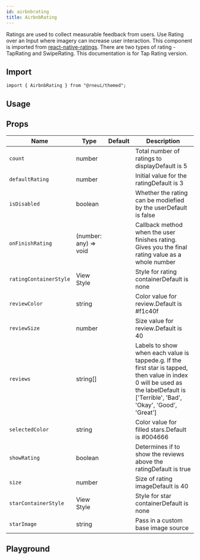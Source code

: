 ```yaml
---
id: airbnbrating
title: AirbnbRating
---
```



Ratings are used to collect measurable feedback from users.
Use Rating over an Input where imagery can increase user interaction.
This component is imported from [react-native-ratings](https://github.com/Monte9/react-native-ratings).
There are two types of rating - TapRating and SwipeRating.
This documentation is for Tap Rating version.

## Import

```tsx
import { AirbnbRating } from "@rneui/themed";
```

## Usage

<Usage />

## Props

<div class='table-responsive'>

| Name                   | Type                  | Default | Description                                                                                                                                                                      |
| ---------------------- | --------------------- | ------- | -------------------------------------------------------------------------------------------------------------------------------------------------------------------------------- |
| `count`                | number                |         | Total number of ratings to displayDefault is 5                                                                                                                                   |
| `defaultRating`        | number                |         | Initial value for the ratingDefault is 3                                                                                                                                         |
| `isDisabled`           | boolean               |         | Whether the rating can be modiefied by the userDefault is false                                                                                                                  |
| `onFinishRating`       | (number: any) => void |         | Callback method when the user finishes rating. Gives you the final rating value as a whole number                                                                                |
| `ratingContainerStyle` | View Style            |         | Style for rating containerDefault is none                                                                                                                                        |
| `reviewColor`          | string                |         | Color value for review.Default is #f1c40f                                                                                                                                        |
| `reviewSize`           | number                |         | Size value for review.Default is 40                                                                                                                                              |
| `reviews`              | string[]              |         | Labels to show when each value is tappede.g. If the first star is tapped, then value in index 0 will be used as the labelDefault is ['Terrible', 'Bad', 'Okay', 'Good', 'Great'] |
| `selectedColor`        | string                |         | Color value for filled stars.Default is #004666                                                                                                                                  |
| `showRating`           | boolean               |         | Determines if to show the reviews above the ratingDefault is true                                                                                                                |
| `size`                 | number                |         | Size of rating imageDefault is 40                                                                                                                                                |
| `starContainerStyle`   | View Style            |         | Style for star containerDefault is none                                                                                                                                          |
| `starImage`            | string                |         | Pass in a custom base image source                                                                                                                                               |

</div>

## Playground

<Play />
